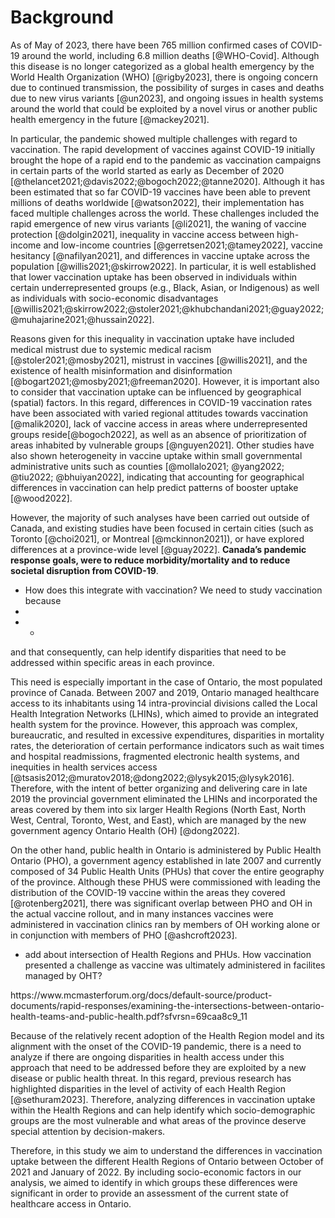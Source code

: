 # Background

As of May of 2023, there have been 765 million confirmed cases of COVID-19 around the world, including 6.8 million deaths [@WHO-Covid]. Although this disease is no longer categorized as a global health emergency by the World Health Organization (WHO) [@rigby2023], there is ongoing concern due to continued transmission, the possibility of surges in cases and deaths due to new virus variants [@un2023], and ongoing issues in health systems around the world that could be exploited by a novel virus or another public health emergency in the future [@mackey2021].

In particular, the pandemic showed multiple challenges with regard to vaccination. The rapid development of vaccines against COVID-19 initially brought the hope of a rapid end to the pandemic as vaccination campaigns in certain parts of the world started as early as December of 2020 [@thelancet2021;@davis2022;@bogoch2022;@tanne2020]. Although it has been estimated that so far COVID-19 vaccines have been able to prevent millions of deaths worldwide [@watson2022], their implementation has faced multiple challenges across the world. These challenges included the rapid emergence of new virus variants [@li2021], the waning of vaccine protection [@dolgin2021], inequality in vaccine access between high-income and low-income countries [@gerretsen2021;@tamey2022], vaccine hesitancy [@nafilyan2021], and differences in vaccine uptake across the population [@willis2021;@skirrow2022]. In particular, it is well established that lower vaccination uptake has been observed in individuals within certain underrepresented groups (e.g., Black, Asian, or Indigenous) as well as individuals with socio-economic disadvantages [@willis2021;@skirrow2022;@stoler2021;@khubchandani2021;@guay2022;@muhajarine2021;@hussain2022]. 

<!-- pharmaceutical interventions were ultimately not determinant to bring the pandemic to a rapid end.  -->

<!-- This contrast with previous vaccination experiences, such as in the case of smallpox, where the implementation of a global vaccination program was crucial to control this disease[@kayser2021]. -->



<!-- The failure of vaccines to stop the pandemic is a complex issue resulting from a combination of factors, among which are inadequate public health measures and the emergence of new variants [@li2021], inequality in vaccine access between high-income and low-income countries [@gerretsen2021;@tamey2022], vaccine hesitancy [@nafilyan2021], and differences in vaccine uptake across the population[@willis2021;@skirrow2022]. In particular, it is well established that lower vaccination uptake has been observed in individuals within certain underrepresented groups (e.g., Black, Asian, or Indigenous) as well as individuals with socio-economic disadvantages [@willis2021;@skirrow2022;@stoler2021;@khubchandani2021;@guay2022;@muhajarine2021;@hussain2022].  -->

Reasons given for this inequality in vaccination uptake have included medical mistrust due to systemic medical racism [@stoler2021;@mosby2021], mistrust in vaccines [@willis2021], and the existence of health misinformation and disinformation [@bogart2021;@mosby2021;@freeman2020]. However, it is important also to consider that vaccination uptake can be influenced by geographical (spatial) factors. In this regard, differences in COVID-19 vaccination rates have been associated with varied regional attitudes towards vaccination [@malik2020], lack of vaccine access in areas where underrepresented groups reside[@bogoch2022], as well as an absence of prioritization of areas inhabited by vulnerable groups [@nguyen2021]. Other studies have also shown heterogeneity in vaccine uptake within small governmental administrative units such as counties [@mollalo2021; @yang2022; @tiu2022; @bhuiyan2022], indicating that accounting for geographical differences in vaccination can help predict patterns of booster uptake [@wood2022]. 

However, the majority of such analyses have been carried out outside of Canada, and existing studies have been focused in certain cities (such as Toronto [@choi2021], or Montreal [@mckinnon2021]), or have explored differences at a province-wide level [@guay2022]. **Canada’s pandemic response goals, were to reduce morbidity/mortality and to reduce societal disruption from COVID-19**.  

- How does this integrate with vaccination? We need to study vaccination because 
- 

- -
 

and that consequently, can help identify disparities that need to be addressed within specific areas in each province.

This need is especially important in the case of Ontario, the most populated province of Canada. Between 2007 and 2019, Ontario managed healthcare access to its inhabitants using 14 intra-provincial divisions called the Local Health Integration Networks (LHINs), which aimed to provide an integrated health system for the province. However, this approach was complex, bureaucratic, and resulted in excessive expenditures, disparities in mortality rates, the deterioration of certain performance indicators such as wait times and hospital readmissions, fragmented electronic health systems, and inequities in health services access [@tsasis2012;@muratov2018;@dong2022;@lysyk2015;@lysyk2016]. Therefore, with the intent of better organizing and delivering care in late 2019 the provincial government eliminated the LHINs and incorporated the areas covered by them into six larger Health Regions (North East, North West, Central, Toronto, West, and East), which are managed by the new government agency Ontario Health (OH) [@dong2022]. 

On the other hand, public health in Ontario is administered by Public Health Ontario (PHO), a government agency established in late 2007 and currently composed of 34 Public Health Units (PHUs) that cover the entire geography of the province. Although these PHUS were commissioned with leading the distribution of the COVID-19 vaccine within the areas they covered [@rotenberg2021], there was significant overlap between PHO and OH in the actual vaccine rollout, and in many instances vaccines were administered in vaccination clinics ran by members of OH working alone or in conjunction with members of PHO [@ashcroft2023].

- add about intersection of Health Regions and PHUs. How vaccination presented a challenge as vaccine was ultimately administered in facilites managed by OHT?

https://www.mcmasterforum.org/docs/default-source/product-documents/rapid-responses/examining-the-intersections-between-ontario-health-teams-and-public-health.pdf?sfvrsn=69caa8c9_11


Because of the relatively recent adoption of the Health Region model and its alignment with the onset of the COVID-19 pandemic, there is a need to analyze if there are ongoing disparities in health access under this approach that need to be addressed before they are exploited by a new disease or public health threat. In this regard, previous research has highlighted disparities in the level of activity of each Health Region [@sethuram2023]. Therefore, analyzing differences in vaccination uptake within the Health Regions and can help identify which socio-demographic groups are the most vulnerable and what areas of the province deserve special attention by decision-makers. 

Therefore, in this study we aim to understand the differences in vaccination uptake between the different Health Regions of Ontario between October of 2021 and January of 2022. By including socio-economic factors in our analysis, we aimed to identify in which groups these differences were significant in order to provide an assessment of the current state of healthcare access in Ontario.
